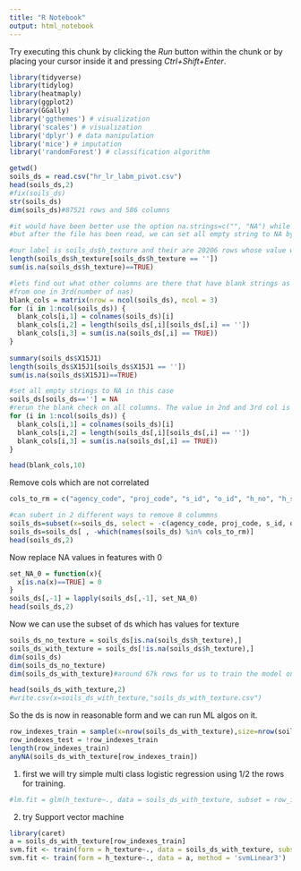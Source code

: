 ```yaml
---
title: "R Notebook"
output: html_notebook
---
```


Try executing this chunk by clicking the *Run* button within the chunk or by placing your cursor inside it and pressing *Ctrl+Shift+Enter*. 

```r
library(tidyverse)
library(tidylog)
library(heatmaply)
library(ggplot2)
library(GGally)
library('ggthemes') # visualization
library('scales') # visualization
library('dplyr') # data manipulation
library('mice') # imputation
library('randomForest') # classification algorithm
```


```r
getwd()
soils_ds = read.csv("hr_lr_labm_pivot.csv")
head(soils_ds,2)
#fix(soils_ds)
str(soils_ds)
dim(soils_ds)#87521 rows and 586 columns
```


```r
#it would have been better use the option na.strings=c("", "NA") while reading the file.
#but after the file has been read, we can set all empty string to NA by foo[foo==""] <- NA

#our label is soils_ds$h_texture and their are 20206 rows whose value we have to predict. So effectively we have 67K rows of sparse data
length(soils_ds$h_texture[soils_ds$h_texture == ''])
sum(is.na(soils_ds$h_texture)==TRUE)

#lets find out what other columns are there that have blank strings as values. if the value in the 2nd column(number of blanks) is different 
#from one in 3rd(number of nas)
blank_cols = matrix(nrow = ncol(soils_ds), ncol = 3)
for (i in 1:ncol(soils_ds)) {
  blank_cols[i,1] = colnames(soils_ds)[i]
  blank_cols[i,2] = length(soils_ds[,i][soils_ds[,i] == ''])  
  blank_cols[i,3] = sum(is.na(soils_ds[,i] == TRUE))  
}
 
summary(soils_ds$X15J1)
length(soils_ds$X15J1[soils_ds$X15J1 == ''])
sum(is.na(soils_ds$X15J1)==TRUE)

#set all empty strings to NA in this case
soils_ds[soils_ds==''] = NA
#rerun the blank check on all columns. The value in 2nd and 3rd col is same now.
for (i in 1:ncol(soils_ds)) {
  blank_cols[i,1] = colnames(soils_ds)[i]
  blank_cols[i,2] = length(soils_ds[,i][soils_ds[,i] == ''])  
  blank_cols[i,3] = sum(is.na(soils_ds[,i] == TRUE))  
}

head(blank_cols,10)

```


Remove cols which are not correlated
```r
cols_to_rm = c("agency_code", "proj_code", "s_id", "o_id", "h_no", "h_soil_water_stat", "samp_no", "labr_no")

#can subert in 2 different ways to remove 8 colummns
soils_ds=subset(x=soils_ds, select = -c(agency_code, proj_code, s_id, o_id, h_no,h_soil_water_stat,samp_no, labr_no))
soils_ds=soils_ds[ , -which(names(soils_ds) %in% cols_to_rm)]
head(soils_ds,2)
```

Now replace NA values in features with 0

```r
set_NA_0 = function(x){
  x[is.na(x)==TRUE] = 0
}
soils_ds[,-1] = lapply(soils_ds[,-1], set_NA_0)
head(soils_ds,2)
```

Now we can use the subset of ds which has values for texture
```r
soils_ds_no_texture = soils_ds[is.na(soils_ds$h_texture),]
soils_ds_with_texture = soils_ds[!is.na(soils_ds$h_texture),]
dim(soils_ds)
dim(soils_ds_no_texture)
dim(soils_ds_with_texture)#around 67k rows for us to train the model on

head(soils_ds_with_texture,2)
#write.csv(x=soils_ds_with_texture,"soils_ds_with_texture.csv")
```

So the ds is now in reasonable form and we can run ML algos on it.

```r
row_indexes_train = sample(x=nrow(soils_ds_with_texture),size=nrow(soils_ds_with_texture)/2)
row_indexes_test = !row_indexes_train
length(row_indexes_train)
anyNA(soils_ds_with_texture[row_indexes_train])
```


1) first we will try simple multi class logistic regression using 1/2 the rows for training.
```r
#lm.fit = glm(h_texture~., data = soils_ds_with_texture, subset = row_indexes_train, family = "multinomial")
```

2) try Support vector machine 
```r
library(caret)
a = soils_ds_with_texture[row_indexes_train]
svm.fit <- train(form = h_texture~., data = soils_ds_with_texture, subset = row_indexes_train, method = 'svmLinear3')
svm.fit <- train(form = h_texture~., data = a, method = 'svmLinear3')
```

